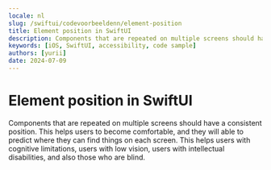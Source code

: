 ```yaml
---
locale: nl
slug: /swiftui/codevoorbeeldenn/element-position
title: Element position in SwiftUI
description: Components that are repeated on multiple screens should have a consistent position.
keywords: [iOS, SwiftUI, accessibility, code sample]
authors: [yurii]
date: 2024-07-09
---
```


# Element position in SwiftUI

Components that are repeated on multiple screens should have a consistent position. This helps users to become comfortable, and they will able to predict where they can find things on each screen. This helps users with cognitive limitations, users with low vision, users with intellectual disabilities, and also those who are blind.

<CodeSample id="element-position" framework="swiftui" locale="nl"/>
